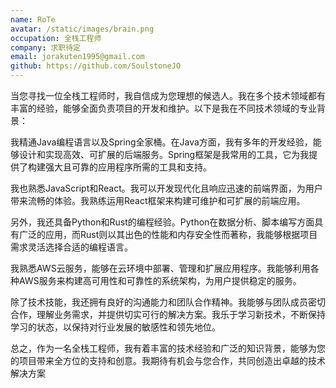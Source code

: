 ```yaml
---
name: RoTe
avatar: /static/images/brain.png
occupation: 全栈工程师
company: 求职待定
email: jorakuten1995@gmail.com
github: https://github.com/SoulstoneJO
---
```


当您寻找一位全栈工程师时，我自信成为您理想的候选人。我在多个技术领域都有丰富的经验，能够全面负责项目的开发和维护。以下是我在不同技术领域的专业背景：

我精通Java编程语言以及Spring全家桶。在Java方面，我有多年的开发经验，能够设计和实现高效、可扩展的后端服务。Spring框架是我常用的工具，它为我提供了构建强大且可靠的应用程序所需的工具和支持。

我也熟悉JavaScript和React。我可以开发现代化且响应迅速的前端界面，为用户带来流畅的体验。我熟练运用React框架来构建可维护和可扩展的前端应用。

另外，我还具备Python和Rust的编程经验。Python在数据分析、脚本编写方面具有广泛的应用，而Rust则以其出色的性能和内存安全性而著称，我能够根据项目需求灵活选择合适的编程语言。

我熟悉AWS云服务，能够在云环境中部署、管理和扩展应用程序。我能够利用各种AWS服务来构建高可用性和可靠性的系统架构，为用户提供稳定的服务。

除了技术技能，我还拥有良好的沟通能力和团队合作精神。我能够与团队成员密切合作，理解业务需求，并提供切实可行的解决方案。我乐于学习新技术，不断保持学习的状态，以保持对行业发展的敏感性和领先地位。

总之，作为一名全栈工程师，我有着丰富的技术经验和广泛的知识背景，能够为您的项目带来全方位的支持和创意。我期待有机会与您合作，共同创造出卓越的技术解决方案